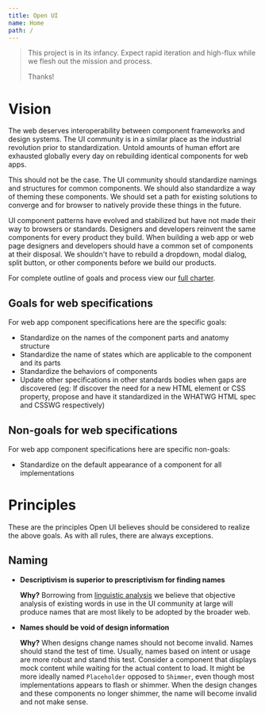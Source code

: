 ```yaml
---
title: Open UI
name: Home
path: /
---
```


> This project is in its infancy. Expect rapid iteration and high-flux while we flesh out the mission and process.
>
> Thanks!

# Vision

The web deserves interoperability between component frameworks and design systems.
The UI community is in a similar place as the industrial revolution prior to standardization.
Untold amounts of human effort are exhausted globally every day on rebuilding identical components for web apps.

This should not be the case.
The UI community should standardize namings and structures for common components.
We should also standardize a way of theming these components.
We should set a path for existing solutions to converge and for browser to natively provide these things in the future.

UI component patterns have evolved and stabilized but have not made their way to browsers or standards.
Designers and developers reinvent the same components for every product they build.
When building a web app or web page designers and developers should have a common set of components at their disposal.
We shouldn't have to rebuild a dropdown, modal dialog, split button, or other components before we build our products.

For complete outline of goals and process view our [full charter](./charter).

## Goals for web specifications

For web app component specifications here are the specific goals:

- Standardize on the names of the component parts and anatomy structure
- Standardize the name of states which are applicable to the component and its parts
- Standardize the behaviors of components
- Update other specifications in other standards bodies when gaps are discovered (eg: If
  discover the need for a new HTML element or CSS property, propose and have it standardized in
  the WHATWG HTML spec and CSSWG respectively)

## Non-goals for web specifications

For web app component specifications here are specific non-goals:

- Standardize on the default appearance of a component for all implementations

# Principles

These are the principles Open UI believes should be considered to realize the above goals.
As with all rules, there are always exceptions.

## Naming

- **Descriptivism is superior to prescriptivism for finding names**

  **Why?**
  Borrowing from [linguistic analysis](https://en.wikipedia.org/wiki/Linguistic_description) we believe that objective analysis of existing words in use in the UI community at large will produce names that are most likely to be adopted by the broader web.

- **Names should be void of design information**

  **Why?**
  When designs change names should not become invalid.
  Names should stand the test of time.
  Usually, names based on intent or usage are more robust and stand this test.
  Consider a component that displays mock content while waiting for the actual content to load.
  It might be more ideally named `Placeholder` opposed to `Shimmer`, even though most implementations appears to flash or shimmer.
  When the design changes and these components no longer shimmer, the name will become invalid and not make sense.
